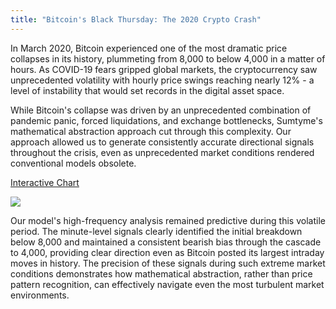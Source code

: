 ```yaml
---
title: "Bitcoin's Black Thursday: The 2020 Crypto Crash"
---
```


In March 2020, Bitcoin experienced one of the most dramatic price collapses in its history, plummeting from 8,000 to below 4,000 in a matter of hours. As COVID-19 fears gripped global markets, the cryptocurrency saw unprecedented volatility with hourly price swings reaching nearly 12% - a level of instability that would set records in the digital asset space.

While Bitcoin's collapse was driven by an unprecedented combination of pandemic panic, forced liquidations, and exchange bottlenecks, Sumtyme's mathematical abstraction approach cut through this complexity. Our approach allowed us to generate consistently accurate directional signals throughout the crisis, even as unprecedented market conditions rendered conventional models obsolete.

[Interactive Chart](https://www.sumtyme.ai/btc-2020)

![](/images/BTCUSDT-MAR.png)

Our model's high-frequency analysis remained predictive during this volatile period. The minute-level signals clearly identified the initial breakdown below 8,000 and maintained a consistent bearish bias through the cascade to 4,000, providing clear direction even as Bitcoin posted its largest intraday moves in history. The precision of these signals during such extreme market conditions demonstrates how mathematical abstraction, rather than price pattern recognition, can effectively navigate even the most turbulent market environments.